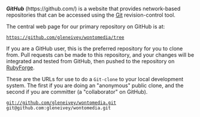 '''''GitHub''''' (https://github.com/) is a website that provides
network-based repositories that can be accessed using the
[http://www.kernel.org/pub/software/scm/git/docs/ Git]
revision-control tool.

The central web page for our primary repository on GitHub is at:

 https://github.com/gleneivey/wontomedia/tree

If you are a GitHub user, this is the preferred repository for you to
clone from.  Pull requests can be made to this repository, and your
changes will be integrated and tested from GitHub, then pushed to the
repository on [[RubyForge]].

These are the URLs for use to do a <tt>Git-clone</tt> to your local
development system.  The first if you are doing an "anonymous" public
clone, and the second if you are committer (a "collaborator" on
GitHub).

 git://github.com/gleneivey/wontomedia.git
 git@github.com:gleneivey/wontomedia.git
